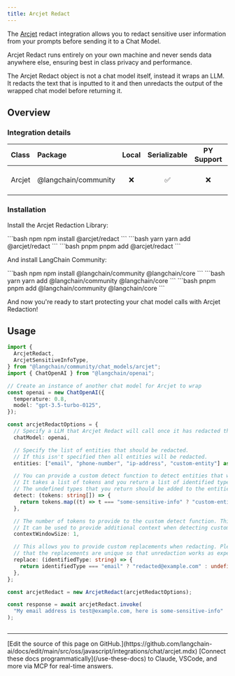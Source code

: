 ```yaml
---
title: Arcjet Redact
---
```


The [Arcjet](https://arcjet.com) redact integration allows you to redact sensitive user information from your prompts before sending it to a Chat Model.

Arcjet Redact runs entirely on your own machine and never sends data anywhere else, ensuring best in class privacy and performance.

The Arcjet Redact object is not a chat model itself, instead it wraps an LLM. It redacts the text that is inputted to it and then unredacts the output of the wrapped chat model before returning it.

## Overview

### Integration details

| Class | Package | Local | Serializable | PY Support | Downloads | Version |
| :--- | :--- | :---: | :---: |  :---: | :---: | :---: |
| Arcjet | @langchain/community | ❌ | ✅ | ❌ | ![NPM - Downloads](https://img.shields.io/npm/dm/@langchain/community?style=flat-square&label=%20&) | ![NPM - Version](https://img.shields.io/npm/v/@langchain/community?style=flat-square&label=%20&) |

### Installation

Install the Arcjet Redaction Library:

<CodeGroup>
```bash npm
npm install @arcjet/redact
```
```bash yarn
yarn add @arcjet/redact
```
```bash pnpm
pnpm add @arcjet/redact
```
</CodeGroup>

And install LangChain Community:

<CodeGroup>
```bash npm
npm install @langchain/community @langchain/core
```
```bash yarn
yarn add @langchain/community @langchain/core
```
```bash pnpm
pnpm add @langchain/community @langchain/core
```
</CodeGroup>

And now you're ready to start protecting your chat model calls with Arcjet Redaction!

## Usage

```typescript
import {
  ArcjetRedact,
  ArcjetSensitiveInfoType,
} from "@langchain/community/chat_models/arcjet";
import { ChatOpenAI } from "@langchain/openai";

// Create an instance of another chat model for Arcjet to wrap
const openai = new ChatOpenAI({
  temperature: 0.8,
  model: "gpt-3.5-turbo-0125",
});

const arcjetRedactOptions = {
  // Specify a LLM that Arcjet Redact will call once it has redacted the input.
  chatModel: openai,

  // Specify the list of entities that should be redacted.
  // If this isn't specified then all entities will be redacted.
  entities: ["email", "phone-number", "ip-address", "custom-entity"] as ArcjetSensitiveInfoType[],

  // You can provide a custom detect function to detect entities that we don't support yet.
  // It takes a list of tokens and you return a list of identified types or undefined.
  // The undefined types that you return should be added to the entities list if used.
  detect: (tokens: string[]) => {
    return tokens.map((t) => t === "some-sensitive-info" ? "custom-entity" : undefined)
  },

  // The number of tokens to provide to the custom detect function. This defaults to 1.
  // It can be used to provide additional context when detecting custom entity types.
  contextWindowSize: 1,

  // This allows you to provide custom replacements when redacting. Please ensure
  // that the replacements are unique so that unredaction works as expected.
  replace: (identifiedType: string) => {
    return identifiedType === "email" ? "redacted@example.com" : undefined;
  },
};

const arcjetRedact = new ArcjetRedact(arcjetRedactOptions);

const response = await arcjetRedact.invoke(
  "My email address is test@example.com, here is some-sensitive-info"
);
```

```typescript

```

---

<Callout icon="pen-to-square" iconType="regular">
    [Edit the source of this page on GitHub.](https://github.com/langchain-ai/docs/edit/main/src/oss/javascript/integrations/chat/arcjet.mdx)
</Callout>
<Tip icon="terminal" iconType="regular">
    [Connect these docs programmatically](/use-these-docs) to Claude, VSCode, and more via MCP for    real-time answers.
</Tip>
